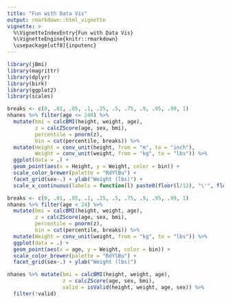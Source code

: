 ```yaml
---
title: "Fun with Data Vis"
output: rmarkdown::html_vignette
vignette: >
  %\VignetteIndexEntry{Fun with Data Vis}
  %\VignetteEngine{knitr::rmarkdown}
  \usepackage[utf8]{inputenc}
---
```



```r
library(jBmi)
library(magrittr)
library(dplyr)
library(birk)
library(ggplot2)
library(scales)
```

```r
breaks <- c(0, .01, .05, .1, .25, .5, .75, .9, .95, .99, 1)
nhanes %>% filter(age <= 240) %>%
  mutate(bmi = calcBMI(height, weight, age),
         z = calcZScore(age, sex, bmi),
         percentile = pnorm(z),
         bin = cut(percentile, breaks)) %>%
  mutate(Height = conv_unit(height, from = "m", to = "inch"),
         Weight = conv_unit(weight, from = "kg", to = "lbs")) %>%
  ggplot(data = .) +
  geom_point(aes(x = Height, y = Weight, color = bin)) +
  scale_color_brewer(palette = "RdYlBu") +
  facet_grid(sex~.) + ylab("Weight (lbs)") +
  scale_x_continuous(labels = function(l) paste0(floor(l/12), "\'", floor(l %% 12), "\""))
```


```r
breaks <- c(0, .01, .05, .1, .25, .5, .75, .9, .95, .99, 1)
nhanes %>% filter(age < 24) %>%
  mutate(bmi = calcBMI(height, weight, age),
         z = calcZScore(age, sex, bmi),
         percentile = pnorm(z),
         bin = cut(percentile, breaks)) %>%
  mutate(Weight = conv_unit(weight, from = "kg", to = "lbs")) %>%
  ggplot(data = .) +
  geom_point(aes(x = age, y = Weight, color = bin)) +
  scale_color_brewer(palette = "RdYlBu") +
  facet_grid(sex~.) + ylab("Weight (lbs)")
```

```r
nhanes %>% mutate(bmi = calcBMI(height, weight, age),
                  z = calcZScore(age, sex, bmi),
                  valid = isValid(height, weight, age, sex)) %>%
  filter(!valid)
```